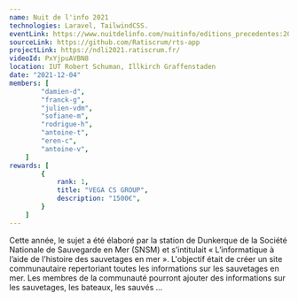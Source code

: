 ```yaml
---
name: Nuit de l'info 2021
technologies: Laravel, TailwindCSS.
eventLink: https://www.nuitdelinfo.com/nuitinfo/editions_precedentes:2021
sourceLink: https://github.com/Ratiscrum/rts-app
projectLink: https://ndli2021.ratiscrum.fr/
videoId: PxYjpuAVBN8
location: IUT Robert Schuman, Illkirch Graffenstaden
date: "2021-12-04"
members: [
        "damien-d",
        "franck-g",
        "julien-vdm",
        "sofiane-m",
        "rodrigue-h",
        "antoine-t",
        "eren-c",
        "antoine-v",
    ]
rewards: [
        {
            rank: 1,
            title: "VEGA CS GROUP",
            description: "1500€",
        }
    ]
---
```


Cette année, le sujet a été élaboré par la station de Dunkerque de la Société Nationale de Sauvegarde en Mer (SNSM) et s’intitulait « L’informatique à l’aide de l’histoire des sauvetages en mer ». L'objectif était de créer un site communautaire repertoriant toutes les informations sur les sauvetages en mer. Les membres de la communauté pourront ajouter des informations sur les sauvetages, les bateaux, les sauvés ... 